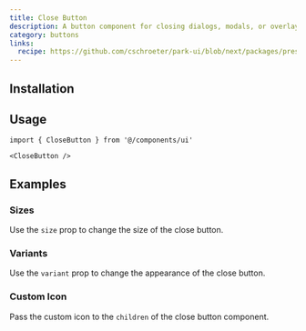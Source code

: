 ```yaml
---
title: Close Button
description: A button component for closing dialogs, modals, or overlays.
category: buttons
links:
  recipe: https://github.com/cschroeter/park-ui/blob/next/packages/preset/src/recipes/button.ts
---
```


<ComponentExample name="basic" />

## Installation

<InstallationGuide />

## Usage

```tsx
import { CloseButton } from '@/components/ui'
```

```tsx
<CloseButton />
```

## Examples

### Sizes

Use the `size` prop to change the size of the close button.

<ComponentExample name="sizes" />

### Variants

Use the `variant` prop to change the appearance of the close button.

<ComponentExample name="variants" />

### Custom Icon

Pass the custom icon to the `children` of the close button component.

<ComponentExample name="custom-icon" />
